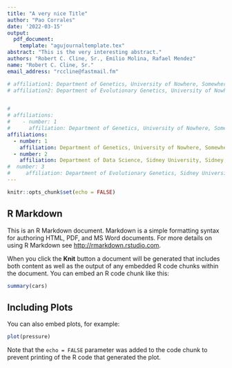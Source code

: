 ```yaml
---
title: "A very nice Title"
author: "Pao Corrales"
date: '2022-03-15'
output: 
  pdf_document:
    template: "agujournaltemplate.tex"
abstract: "This is the very interesting abstract."  
authors: "Robert C. Cline, Sr., Emilio Molina, Rafael Mendez"
name: "Robert C. Cline, Sr."
email_address: "rccline@fastmail.fm"

# affiliation1: Department of Genetics, University of Nowhere, Somewhere, NE 69162, USA
# affiliation2: Department of Evolutionary Genetics, University of Nowhere, Somewhere, NE 69162, USA


# 
# affiliations:
#    - number: 1
#      affiliation: Department of Genetics, University of Nowhere, Somewhere, NE 69162, USA
affiliations:
  - number: 1
    affiliation: Department of Genetics, University of Nowhere, Somewhere, NE 69162, USA
  - number: 2
    affiliation: Department of Data Science, Sidney University, Sidney, NE 69162, USA
#  number: 3
#     affiliation: Department of Evolutionary Genetics, Sidney University, Sidney, NE 69162, USA
---
```


```r
knitr::opts_chunk$set(echo = FALSE)
```

## R Markdown

This is an R Markdown document. Markdown is a simple formatting syntax for authoring HTML, PDF, and MS Word documents. For more details on using R Markdown see <http://rmarkdown.rstudio.com>.

When you click the **Knit** button a document will be generated that includes both content as well as the output of any embedded R code chunks within the document. You can embed an R code chunk like this:

```r
summary(cars)
```

## Including Plots

You can also embed plots, for example:

```r
plot(pressure)
```

Note that the `echo = FALSE` parameter was added to the code chunk to prevent printing of the R code that generated the plot.

